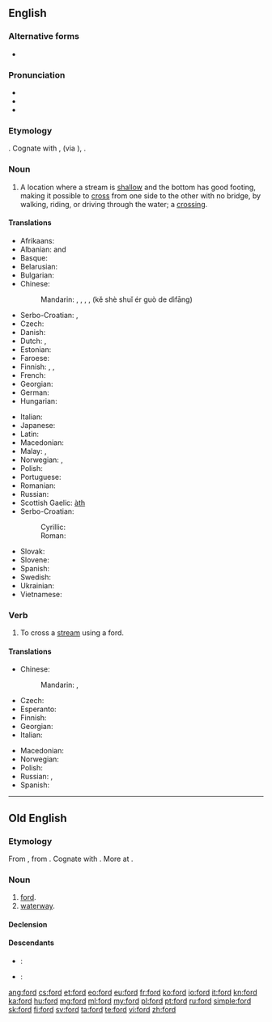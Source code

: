 {{also|Ford|FORD|-ford|förd}}
==English==

{{wikipedia|dab=ford (disambiguation)|ford}}

===Alternative forms===
* {{l|en|foorth}} {{qualifier|obsolete, ''{{defdate|14th century}}''}}

===Pronunciation===
* {{IPA|/foʊɹd/|/fɔːɹd/}}
* {{audio|en-us-ford.ogg|Audio (US)}}
* {{rhymes|ɔː(r)d}}

===Etymology===
{{etyl|ang}} {{term|ford#Old English|ford}}. Cognate with {{en}} {{term|firth|lang=en}}, {{term|fjord|lang=en}} (via {{non}}), {{de}} {{term|Furt|lang=de}}.

===Noun===
{{en-noun}}

# A location where a stream is [[shallow]] and the bottom has good footing, making it possible to [[cross]] from one side to the other with no bridge, by walking, riding, or driving through the water; a [[crossing]].

====Translations====
{{rfc-tsort|duplicate language: Serbo-Croatian}}
{{trans-top|crossing}}
* Afrikaans: {{t-|af|drif}}
* Albanian: {{t+|sq|va}} {{f}} and {{m}}
* Basque: {{t-|eu|ibi}}
* Belarusian: {{t-|be|брод|m|tr=brod|sc=Cyrl}}
* Bulgarian: {{t-|bg|брод|m|tr=brod|sc=Cyrl}}
* Chinese:
*: Mandarin: {{t|cmn|淺灘|sc=Hani}}, {{t|cmn|浅滩|tr=qiǎntān|sc=Hani}}, {{t|cmn|津|tr=jīn|sc=Hani}}, {{l|cmn|可|sc=Hant}}{{l|cmn|可|涉|sc=Hant}}{{l|cmn|可|水|sc=Hant}}{{l|cmn|可|而|sc=Hant}}{{l|cmn|可|過|sc=Hant}}{{l|cmn|可|的|sc=Hant}}{{l|cmn|可|地方|sc=Hant}}, {{l|cmn|可|可|sc=Hans}}{{l|cmn|可|涉|sc=Hans}}{{l|cmn|可|水|sc=Hans}}{{l|cmn|可|而|sc=Hans}}{{l|cmn|可|过|sc=Hans}}{{l|cmn|可|的|sc=Hans}}{{l|cmn|可|地方|sc=Hani}} (kě shè shuǐ ér guò de dìfāng)
* Serbo-Croatian: {{t-|sh|gaz|m}}, {{t+|sh|brod|m}}
* Czech: {{t+|cs|brod|m}}
* Danish: {{t-|da|vadested|n}}
* Dutch: {{t+|nl|voorde|c}}, {{t-|nl|doorwaardbare plaats|c}}
* Estonian: {{t+|et|koolmekoht}}
* Faroese: {{t-|fo|vað|n}}
* Finnish: {{t+|fi|kahlaamo}}, {{t-|fi|kahlauspaikka}}, {{t-|fi|kahluupaikka}}
* French: {{t+|fr|gué|m}}
* Georgian: {{t-|ka|ფონი|tr=poni|sc=Geor}}
* German: {{t+|de|Furt|f}}
* Hungarian: {{t+|hu|gázló}}
{{trans-mid}}
* Italian: {{t+|it|guado|m}}
* Japanese: {{t-|ja|浅瀬|tr=あさせ, asase|sc=Jpan}}
* Latin: {{t-|la|vadum|n}}
* Macedonian: {{t-|mk|брод|m|tr=brod}}
* Malay: {{t-|ms|tohor}}, {{t-|ms|tohor sungai}}
* Norwegian: {{t-|no|vadeplass|m}}, {{t-|no|vadested|n}}
* Polish: {{t+|pl|bród|m}}
* Portuguese: {{t+|pt|vau}}
* Romanian: {{t+|ro|vad}} {{n}}
* Russian: {{t+|ru|брод|tr=brod|m}}
* Scottish Gaelic: [[àth]] {{m}}
* Serbo-Croatian:
*: Cyrillic: {{t-|sh|брод|m}}
*: Roman: {{t+|sh|brod|m}}
* Slovak: {{t-|sk|brod|m}}
* Slovene: {{t-|sl|brod|m}}
* Spanish: {{t-|es|vado|m}}
* Swedish: {{t-|sv|vadställe|n}}
* Ukrainian: {{t+|uk|брід|m|tr=brid}}
* Vietnamese: {{t-|vi|chỗ cạn}}
{{trans-bottom}}

===Verb===
{{en-verb}}

# To cross a [[stream]] using a ford.

====Translations====
{{trans-top|to cross a stream}}
* Chinese:
*: Mandarin: {{t|cmn|涉過|sc=Hani}}, {{t|cmn|涉过|tr=shèguò|sc=Hani}}
* Czech: {{t-|cs|přebrodit}}
* Esperanto: {{t-|eo|travadi}}
* Finnish: {{t-|fi|kahlata}}
* Georgian: {{t-|ka|ფონზე გასვლა|sc=Geor}}
* Italian: {{t+|it|guadare}}
{{trans-mid}}
* Macedonian: {{t-|mk|броди|tr=bródi}}
* Norwegian: {{t-|no|vade}}
* Polish: {{t+|pl|przeprawić}}
* Russian: {{t-|ru|переходить вброд|tr=perexodít' vbrod|sc=Cyrl}} {{impf}}, {{t-|ru|перейти вброд|tr=pereijtí vbrod|sc=Cyrl}} {{pf.}}
* Spanish: {{t-|es|vadear}}
{{trans-bottom}}

----

==Old English==

===Etymology===
From {{etyl|gem-pro|ang}} {{recons|furduz||crossing, ford|lang=gem-pro}}, from {{etyl|ine-pro|ang}} {{recons|per-||to ferry, put across|lang=ine-pro}}. Cognate with {{etyl|osx|-}} {{term|ford||ford|lang=osx}}. More at {{l|en|fare}}.

===Noun===
{{ang-noun|g=m}}

# [[#English|ford]].
# [[waterway]].

====Declension====
{{ang-decl-noun-u-m|ford}}

====Descendants====
* {{etyl|enm|-}}: {{l|enm|ford}}
* {{etyl|en|-}}: {{l|en|ford}}

[[ang:ford]]
[[cs:ford]]
[[et:ford]]
[[eo:ford]]
[[eu:ford]]
[[fr:ford]]
[[ko:ford]]
[[io:ford]]
[[it:ford]]
[[kn:ford]]
[[ka:ford]]
[[hu:ford]]
[[mg:ford]]
[[ml:ford]]
[[my:ford]]
[[pl:ford]]
[[pt:ford]]
[[ru:ford]]
[[simple:ford]]
[[sk:ford]]
[[fi:ford]]
[[sv:ford]]
[[ta:ford]]
[[te:ford]]
[[vi:ford]]
[[zh:ford]]